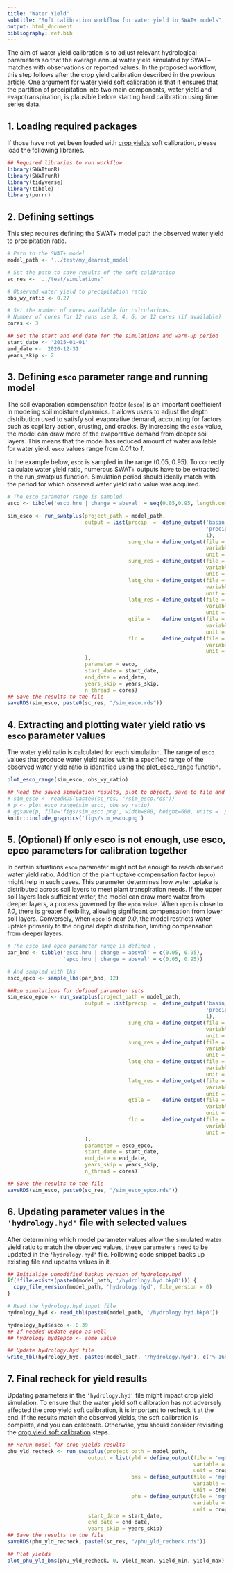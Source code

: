 ```yaml
---
title: "Water Yield"
subtitle: "Soft calibration workflow for water yield in SWAT+ models"
output: html_document
bibliography: ref.bib
---
```


The aim of water yield calibration is to adjust relevant hydrological parameters so that the average annual water yield simulated by SWAT+ matches with observations or reported values. In the proposed workflow, this step follows after the crop yield calibration described in the previous [article](../articles/sc-cy.html). One argument for water yield soft calibration is that it ensures that the partition of precipitation into two main components, water yield and evapotranspiration, is plausible before starting hard calibration using time series data.

## 1. Loading required packages {#scw_step1}

If those have not yet been loaded with [crop yields](../articles/sc-cy.html) soft calibration, please load the following libraries.

```r
## Required libraries to run workflow
library(SWATtunR)
library(SWATrunR)
library(tidyverse)
library(tibble)
library(purrr)
```

## 2. Defining settings {#scw_step2}

This step requires defining the SWAT+ model path the observed water yield to precipitation ratio.

```r
# Path to the SWAT+ model
model_path <- '../test/my_dearest_model'

# Set the path to save results of the soft calibration
sc_res <- '../test/simulations'

# Observed water yield to precipitation ratio
obs_wy_ratio <- 0.27

# Set the number of cores available for calculations.  
# Number of cores for 12 runs use 3, 4, 6, or 12 cores (if available)
cores <- 3

## Set the start and end date for the simulations and warm-up period
start_date <- '2015-01-01'
end_date <- '2020-12-31'
years_skip <- 2
```

## 3. Defining `esco` parameter range and running model {#scw_step3}

The soil evaporation compensation factor (`esco`) is an important coefficient in modeling soil moisture dynamics. It allows users to adjust the depth distribution used to satisfy soil evaporative demand, accounting for factors such as capillary action, crusting, and cracks. By increasing the `esco` value, the model can draw more of the evaporative demand from deeper soil layers. This means that the model has reduced amount of water available for water yield. `esco` values range from *0.01* to *1*.

In the example below, `esco` is sampled in the range (0.05, 0.95). To correctly calculate water yield ratio, numerous SWAT+ outputs have to be extracted in the run_swatplus function. Simulation period should ideally match with the period for which observed water yield ratio value was acquired.

```r
# The esco parameter range is sampled.
esco <- tibble('esco.hru | change = absval' = seq(0.05,0.95, length.out = max(cores, 4)))

sim_esco <- run_swatplus(project_path = model_path,
                         output = list(precip  =  define_output('basin_wb_day', 
                                                                'precip', 
                                                                1),
                                       surq_cha = define_output(file = 'basin_wb_day',
                                                                variable = 'surq_cha',
                                                                unit = 1),
                                       surq_res = define_output(file = 'basin_wb_day',
                                                                variable = 'surq_res',
                                                                unit = 1),
                                       latq_cha = define_output(file = 'basin_wb_day',
                                                                variable = 'latq_cha',
                                                                unit = 1),
                                       latq_res = define_output(file = 'basin_wb_day',
                                                                variable = 'latq_res',
                                                                unit = 1),
                                       qtile =    define_output(file = 'basin_wb_day',
                                                                variable = 'qtile',
                                                                unit = 1),
                                       flo =      define_output(file = 'basin_aqu_day',
                                                                variable = 'flo',
                                                                unit = 1)
                         ),
                         parameter = esco,
                         start_date = start_date,
                         end_date = end_date,
                         years_skip = years_skip,
                         n_thread = cores)
## Save the results to the file
saveRDS(sim_esco, paste0(sc_res, "/sim_esco.rds"))
```

## 4. Extracting and plotting water yield ratio vs `esco` parameter values {#scw_step4}

The water yield ratio is calculated for each simulation. The range of `esco` values that produce water yield ratios within a specified range of the observed water yield ratio is identified using the [plot_esco_range](../reference/plot_esco_range.html) function.

```r
plot_esco_range(sim_esco, obs_wy_ratio)
```

```r
## Read the saved simulation results, plot to object, save to file and display figure
# sim_esco <- readRDS(paste0(sc_res, "/sim_esco.rds"))
# p <- plot_esco_range(sim_esco, obs_wy_ratio)
# ggsave(p, file='figs/sim_esco.png', width=800, height=600, units = 'px', dpi = 100)
knitr::include_graphics('figs/sim_esco.png')
```

## 5. (Optional) If only esco is not enough, use esco, epco parameters for calibration together {#scw_step5}

In certain situations `esco` parameter might not be enough to reach observed water yield ratio. Addition of the plant uptake compensation factor (`epco`) might help in such cases. This parameter determines how water uptake is distributed across soil layers to meet plant transpiration needs. If the upper soil layers lack sufficient water, the model can draw more water from deeper layers, a process governed by the `epco` value. When `epco` is close to *1.0*, there is greater flexibility, allowing significant compensation from lower soil layers. Conversely, when `epco` is near *0.0*, the model restricts water uptake primarily to the original depth distribution, limiting compensation from deeper layers.

```r
# The esco and epco parameter range is defined .
par_bnd <- tibble('esco.hru | change = absval' = c(0.05, 0.95),
                  'epco.hru | change = absval' = c(0.05, 0.95))

# And sampled with lhs 
esco_epco <- sample_lhs(par_bnd, 12) 

##Run simulations for defined parameter sets
sim_esco_epco <- run_swatplus(project_path = model_path,
                         output = list(precip  =  define_output('basin_wb_day', 
                                                                'precip', 
                                                                1),
                                       surq_cha = define_output(file = 'basin_wb_day',
                                                                variable = 'surq_cha',
                                                                unit = 1),
                                       surq_res = define_output(file = 'basin_wb_day',
                                                                variable = 'surq_res',
                                                                unit = 1),
                                       latq_cha = define_output(file = 'basin_wb_day',
                                                                variable = 'latq_cha',
                                                                unit = 1),
                                       latq_res = define_output(file = 'basin_wb_day',
                                                                variable = 'latq_res',
                                                                unit = 1),
                                       qtile =    define_output(file = 'basin_wb_day',
                                                                variable = 'qtile',
                                                                unit = 1),
                                       flo =      define_output(file = 'basin_aqu_day',
                                                                variable = 'flo',
                                                                unit = 1)
                         ),
                         parameter = esco_epco,
                         start_date = start_date,
                         end_date = end_date,
                         years_skip = years_skip,
                         n_thread = cores)

## Save the results to the file
saveRDS(sim_esco, paste0(sc_res, "/sim_esco_epco.rds"))
```

## 6. Updating parameter values in the `'hydrology.hyd'` file with selected values {#scw_step6}

After determining which model parameter values allow the simulated water yield ratio to match the observed values, these parameters need to be updated in the `'hydrology.hyd'` file. Following code snippet backs up existing file and updates values in it.

```r

## Initialize unmodified backup version of hydrology.hyd
if(!file.exists(paste0(model_path, '/hydrology.hyd.bkp0'))) {
  copy_file_version(model_path, 'hydrology.hyd', file_version = 0)
}

# Read the hydrology.hyd input file
hydrology_hyd <- read_tbl(paste0(model_path, '/hydrology.hyd.bkp0'))

hydrology_hyd$esco <- 0.39
## If needed update epco as well
## hydrology_hyd$epco <- some value

## Update hydrology.hyd file
write_tbl(hydrology_hyd, paste0(model_path, '/hydrology.hyd'), c('%-16s', rep('%12.5f', 14)))

```

## 7. Final recheck for yield results

Updating parameters in the `'hydrology.hyd'` file might impact crop yield simulation. To ensure that the water yield soft calibration has not adversely affected the crop yield soft calibration, it is important to recheck it at the end. If the results match the observed yields, the soft calibration is complete, and you can celebrate. Otherwise, you should consider revisiting the [crop yield soft calibration](../articles/sc-cy.html) steps.

```r
## Rerun model for crop yields results
phu_yld_recheck <- run_swatplus(project_path = model_path,
                          output = list(yld = define_output(file = 'mgtout',
                                                            variable = 'yld',
                                                            unit = crops),
                                        bms = define_output(file = 'mgtout',
                                                            variable = 'bioms',
                                                            unit = crops),
                                        phu = define_output(file = 'mgtout',
                                                            variable = 'phu',
                                                            unit = crops)),
                          start_date = start_date,
                          end_date = end_date,
                          years_skip = years_skip)
## Save the results to the file
saveRDS(phu_yld_recheck, paste0(sc_res, "/phu_yld_recheck.rds"))

## Plot yields 
plot_phu_yld_bms(phu_yld_recheck, 0, yield_mean, yield_min, yield_max)
```
